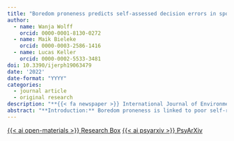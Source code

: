 ```yaml
---
title: "Boredom proneness predicts self-assessed decision errors in sports but is unrelated to risk taking in general"
author:
  - name: Wanja Wolff
    orcid: 0000-0001-8130-0272
  - name: Maik Bieleke
    orcid: 0000-0003-2586-1416
  - name: Lucas Keller
    orcid: 0000-0002-5533-3481
doi: 10.3390/ijerph19063479
date: '2022'
date-format: "YYYY"
categories:
  - journal article
  - original research
description: "**{{< fa newspaper >}} International Journal of Environmental Research and Public Health**"
abstract: "**Introduction:** Boredom proneness is linked to poor self-regulation, leading to poor decision making and/or increased risk taking. These links have not yet been investigated in the domain of sports and exercise. However, poor decisions or excessive risk behavior would be highly detrimental to sporting performance and, in some cases, even cause physical harm. Here, we address this gap by assessing if boredom proneness is linked to general risk taking, sport-specific risk taking, and to regrets about sports-specific decision errors with respect to acting too risky or too passively. **Methods:** N = 936 athletes (27.6 ± 9.0 years, 89.6% men): n = 330 Climbers (31.8 ± 10.7 years, 82.4% men), n = 83 Snowboarders (29.9 ± 8.3 years, 79.5% men), and n = 523 Esports athletes (24.6 ± 6.3 years, 95.8% men) completed the Short Boredom Proneness Scale (SBPS), along with measures for objective risk taking (Balloon Analogue Risk Task; BART), subjective risk taking (general willingness to take risks), as well as assessments for sport-specific risk taking and regrets for sports-specific decision errors (taking too many risks, failing to act at all). In the two extreme sports samples (i.e., climbers and snowboarders), we additionally assessed self-selected outcome certainty in a hypothetical sports-specific scenario where an error would result in physical harm. **Results:** A series of multiple regression analyses revealed that boredom proneness was unrelated to objective and subjective general risk taking, but a significant predictor of sport-specific risk taking and higher risk taking in the sports scenario (climbers and snowboarders only). Most importantly, boredom proneness predicted regrets for taking too many risks and being too passive. Exploratory post-hoc analyses further indicated that boredom proneness in extreme sports athletes was lower than in esports athletes. Higher boredom proneness was significantly related to lower skill levels across all kinds of sport. **Discussion:** Across three athlete samples, boredom proneness was unrelated to general risk taking but significantly related to poorer decision making, as indicated by regrets about acting too risky and too passively, as well as demanding a significantly lower safety threshold to make a risky sports-specific choice. While at odds with the often-reported link between boredom proneness and risk taking, these results are consistent with the conceptualization of boredom proneness as a maladaptive self-regulatory disposition that leads to noisy decision making in sports. In addition, we provide preliminary evidence that boredom proneness covaries with self-selection into specific types of sports and might also stand in the way of skill acquisition in sports."
---
```


<a class="btn btn-dark rounded-pill" href="https://researchbox.org/538&PEER_REVIEW_passcode=ZPJIZY" role="button">{{< ai open-materials >}} Research Box</a> <a class="btn btn-dark rounded-pill" href="https://psyarxiv.com/wzgd3/" role="button">{{< ai psyarxiv >}} PsyArXiv</a>
